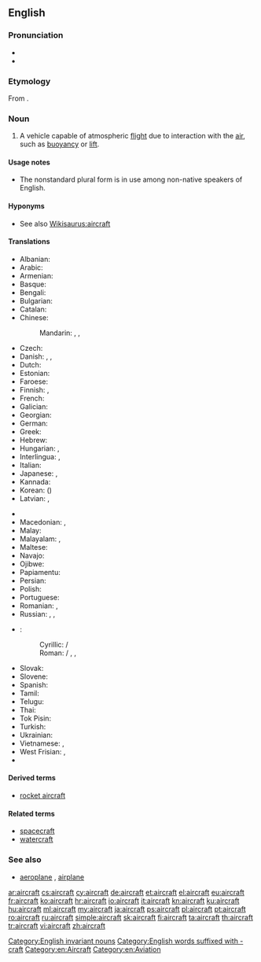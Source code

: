 ==English==

{{wikipedia}}

===Pronunciation===
* {{IPA|/ɛəkɹɑː̩ft/}}
* {{audio|en-us-aircraft.ogg|Audio (US)}}

===Etymology===
From {{compound|air|craft}}.

===Noun===
{{en-noun|aircraft}}

# A vehicle capable of atmospheric [[flight]] due to interaction with the [[air]], such as [[buoyancy]] or [[lift]].

====Usage notes====
* The nonstandard plural form {{l/en|aircrafts}} is in use among non-native speakers of English.

====Hyponyms====
* See also [[Wikisaurus:aircraft]]

====Translations====
{{trans-top|machine capable of atmospheric flight}}
* Albanian: {{t+|sq|avion|m}}
* Arabic: {{t+|ar|طائرة|f|tr=ṭāʾira}}
* Armenian: {{t+|hy|օդանավ}}
* Basque: {{t|eu|hegazkinen}}
* Bengali: {{t|bn|বিমান|tr=bimāna}}
* Bulgarian: {{t+|bg|самолет|m|tr=samolet}}
* Catalan: {{t+|ca|aeronau|f}}
* Chinese:
*: Mandarin: {{t+|cmn|航空器|tr=hángkōngqì}}, {{t+|cmn|飛機}}, {{t+|cmn|飞机|tr=fēijī}}
* Czech: {{t+|cs|letadlo|n}}
* Danish: {{t+|da|luftfartøj|n}}, {{t+|da|fly|n}}, {{t+|da|flyvemaskine|c}}
* Dutch: {{t+|nl|vliegtuig|n}}
* Estonian: {{t|et|õhusõiduk}}
* Faroese: {{t|fo|flogfar}}
* Finnish: {{t+|fi|lentokone}}, {{t+|fi|ilma-alus}}
* French: {{t+|fr|aéronef|m}}
* Galician: {{t|gl|aeronaves|m}}
* Georgian: {{t+|ka|თვითმფრინავი}}
* German: {{t+|de|Luftfahrzeug|n}}
* Greek: {{t+|el|αεροσκάφος|n}}
* Hebrew: {{t+|he|כְּלִי טַיִס|m|tr=kli-tayis}}
* Hungarian: {{t+|hu|repülőgép}}, {{qualifier|colloquial}} {{t+|hu|repülő}}
* Interlingua: {{t|ia|aeronave}}, {{t|ia|avion}}
* Italian: {{t+|it|aeromobile|m}}
* Japanese: {{t+|ja|航空機|tr=こうくうき, kōkūki}}, {{t+|ja|飛行機|tr=ひこうき, hikōki}}
* Kannada: {{t+|kn|ವಿಮಾನ|tr=vimāna}}
* Korean: {{t+|ko|항공기|tr=hanggonggi}} ({{t|ko|航空器}})
* Latvian: {{t|lv|lidmašīna|f}}, {{t|lv|lidaparāts|m}}
{{trans-mid}}
* {{trreq|luy}}
* Macedonian: {{t|mk|летало|n}}, {{t|mk|авион|m}}
* Malay: {{t|ms|pesawat}}
* Malayalam: {{t+|ml|ആകാശനൗക|tr=ākāshanauka}}, {{t+|ml|വിമാനം|tr=vimānam}}
* Maltese: {{t|mt|ajruplan}}
* Navajo: {{t|nv|chidí naatʼaʼí}}
* Ojibwe: {{t|oj|bemisemagak}}
* Papiamentu: {{t|pap|aeroplanu}}
* Persian: {{t+|fa|هواپیما|tr=havâpeymâ}}
* Polish: {{t|pl|statek powietrzny|m}}
* Portuguese: {{t+|pt|aeronave|f}}
* Romanian: {{t+|ro|aeronavă|f}}, {{t|ro|[[aparat]] [[de]] [[zbor]]|n}}
* Russian: {{t+|ru|летательный аппарат|m}}, {{t|ru|воздушное судно|n}}, {{t+|ru|самолёт|m}}
* {{trreq|sh}}:
*: Cyrillic: {{t|sh|летјелица|f}} / {{t|sh|летелица|f}}
*: Roman: {{t|sh|letelica|f}} / {{t|sh|letjelica|f}}, {{t|sh|vazduhoplov}}, {{t|sh|zrakoplov|m}} {{qualifier|Croatia}}
* Slovak: {{t|sk|lietadlo|n}}
* Slovene: {{t|sl|letal|n}}
* Spanish: {{t+|es|aeronave|f}}
* Tamil: {{t+|ta|விமானம்|tr=vimāṉam}}
* Telugu: {{t+|te|విమానము|tr=vimaanamu}}
* Thai: {{t|th|อากาศยาน|tr=aagaat sayaan}}
* Tok Pisin: {{t+|tpi|balus}}
* Turkish: {{t+|tr|hava taşıtı}}
* Ukrainian: {{t+|uk|літак|m}}
* Vietnamese: {{t+|vi|phi cơ}}, {{t+|vi|máy bay}}
* West Frisian: {{t|fy|fleantúch|n}}, {{t|fy|fleanmasine}}
* {{trreq|yi}}
{{trans-bottom}}

====Derived terms====
* [[rocket aircraft]]

====Related terms====
* [[spacecraft]]
* [[watercraft]]

===See also===
* [[aeroplane]] {{qualifier|UK}}, [[airplane]] {{qualifier|US}}

[[Category:English invariant nouns]]
[[Category:English words suffixed with -craft]]
[[Category:en:Aircraft]]
[[Category:en:Aviation]]

[[ar:aircraft]]
[[cs:aircraft]]
[[cy:aircraft]]
[[de:aircraft]]
[[et:aircraft]]
[[el:aircraft]]
[[eu:aircraft]]
[[fr:aircraft]]
[[ko:aircraft]]
[[hr:aircraft]]
[[io:aircraft]]
[[it:aircraft]]
[[kn:aircraft]]
[[ku:aircraft]]
[[hu:aircraft]]
[[ml:aircraft]]
[[my:aircraft]]
[[ja:aircraft]]
[[ps:aircraft]]
[[pl:aircraft]]
[[pt:aircraft]]
[[ro:aircraft]]
[[ru:aircraft]]
[[simple:aircraft]]
[[sk:aircraft]]
[[fi:aircraft]]
[[ta:aircraft]]
[[th:aircraft]]
[[tr:aircraft]]
[[vi:aircraft]]
[[zh:aircraft]]